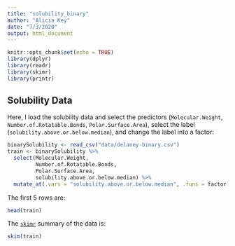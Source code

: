 ```yaml
---
title: "solubility_binary"
author: "Alicia Key"
date: "7/3/2020"
output: html_document
---
```


```r
knitr::opts_chunk$set(echo = TRUE)
library(dplyr)
library(readr)
library(skimr)
library(printr)
```

## Solubility Data

Here, I load the solubility data and select the predictors (`Molecular.Weight`, `Number.of.Rotatable.Bonds`, `Polar.Surface.Area`), select the label (`solubility.above.or.below.median`), and change the label into a factor:
``` r
binarySolubility <- read_csv("data/delaney-binary.csv")
train <- binarySolubility %>%
  select(Molecular.Weight, 
         Number.of.Rotatable.Bonds, 
         Polar.Surface.Area,
         solubility.above.or.below.median) %>%
  mutate_at(.vars = "solubility.above.or.below.median", .funs = factor)
```

The first 5 rows are:

``` r
head(train)
```

The [`skimr`](https://www.rdocumentation.org/packages/skimr/versions/2.1.1) summary of the data is:

``` r
skim(train)
```